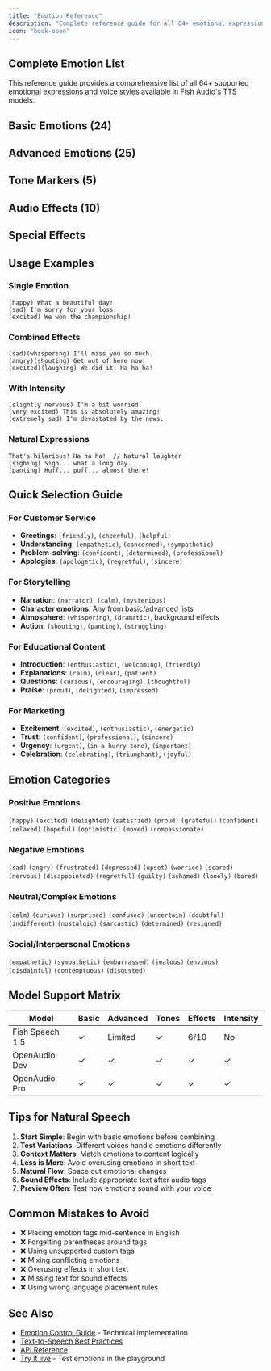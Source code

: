 ```yaml
---
title: "Emotion Reference"
description: "Complete reference guide for all 64+ emotional expressions in Fish Audio"
icon: "book-open"
---
```



## Complete Emotion List

This reference guide provides a comprehensive list of all 64+ supported emotional expressions and voice styles available in Fish Audio's TTS models.

## Basic Emotions (24)

<BasicEmotions />

## Advanced Emotions (25)

<AdvancedEmotions />

## Tone Markers (5)

<ToneMarkers />

## Audio Effects (10)

<AudioEffects />

## Special Effects

<SpecialEffects />

## Usage Examples

### Single Emotion
```
(happy) What a beautiful day!
(sad) I'm sorry for your loss.
(excited) We won the championship!
```

### Combined Effects
```
(sad)(whispering) I'll miss you so much.
(angry)(shouting) Get out of here now!
(excited)(laughing) We did it! Ha ha ha!
```

### With Intensity
```
(slightly nervous) I'm a bit worried.
(very excited) This is absolutely amazing!
(extremely sad) I'm devastated by the news.
```

### Natural Expressions
```
That's hilarious! Ha ha ha!  // Natural laughter
(sighing) Sigh... what a long day.
(panting) Huff... puff... almost there!
```

## Quick Selection Guide

### For Customer Service
- **Greetings**: `(friendly)`, `(cheerful)`, `(helpful)`
- **Understanding**: `(empathetic)`, `(concerned)`, `(sympathetic)`
- **Problem-solving**: `(confident)`, `(determined)`, `(professional)`
- **Apologies**: `(apologetic)`, `(regretful)`, `(sincere)`

### For Storytelling
- **Narration**: `(narrator)`, `(calm)`, `(mysterious)`
- **Character emotions**: Any from basic/advanced lists
- **Atmosphere**: `(whispering)`, `(dramatic)`, background effects
- **Action**: `(shouting)`, `(panting)`, `(struggling)`

### For Educational Content
- **Introduction**: `(enthusiastic)`, `(welcoming)`, `(friendly)`
- **Explanations**: `(calm)`, `(clear)`, `(patient)`
- **Questions**: `(curious)`, `(encouraging)`, `(thoughtful)`
- **Praise**: `(proud)`, `(delighted)`, `(impressed)`

### For Marketing
- **Excitement**: `(excited)`, `(enthusiastic)`, `(energetic)`
- **Trust**: `(confident)`, `(professional)`, `(sincere)`
- **Urgency**: `(urgent)`, `(in a hurry tone)`, `(important)`
- **Celebration**: `(celebrating)`, `(triumphant)`, `(joyful)`

## Emotion Categories

### Positive Emotions
`(happy)` `(excited)` `(delighted)` `(satisfied)` `(proud)` `(grateful)` `(confident)` `(relaxed)` `(hopeful)` `(optimistic)` `(moved)` `(compassionate)`

### Negative Emotions
`(sad)` `(angry)` `(frustrated)` `(depressed)` `(upset)` `(worried)` `(scared)` `(nervous)` `(disappointed)` `(regretful)` `(guilty)` `(ashamed)` `(lonely)` `(bored)`

### Neutral/Complex Emotions
`(calm)` `(curious)` `(surprised)` `(confused)` `(uncertain)` `(doubtful)` `(indifferent)` `(nostalgic)` `(sarcastic)` `(determined)` `(resigned)`

### Social/Interpersonal Emotions
`(empathetic)` `(sympathetic)` `(embarrassed)` `(jealous)` `(envious)` `(disdainful)` `(contemptuous)` `(disgusted)`

## Model Support Matrix

| Model | Basic | Advanced | Tones | Effects | Intensity |
|-------|-------|----------|-------|---------|----------|
| Fish Speech 1.5 | ✓ | Limited | ✓ | 6/10 | No |
| OpenAudio Dev | ✓ | ✓ | ✓ | ✓ | ✓ |
| OpenAudio Pro | ✓ | ✓ | ✓ | ✓ | ✓ |

## Tips for Natural Speech

1. **Start Simple**: Begin with basic emotions before combining
2. **Test Variations**: Different voices handle emotions differently
3. **Context Matters**: Match emotions to content logically
4. **Less is More**: Avoid overusing emotions in short text
5. **Natural Flow**: Space out emotional changes
6. **Sound Effects**: Include appropriate text after audio tags
7. **Preview Often**: Test how emotions sound with your voice

## Common Mistakes to Avoid

- ❌ Placing emotion tags mid-sentence in English
- ❌ Forgetting parentheses around tags
- ❌ Using unsupported custom tags
- ❌ Mixing conflicting emotions
- ❌ Overusing effects in short text
- ❌ Missing text for sound effects
- ❌ Using wrong language placement rules

## See Also

- [Emotion Control Guide](/developer-platform/emotions) - Technical implementation
- [Text-to-Speech Best Practices](/resources/best-practices/text-to-speech)
- [API Reference](/api-reference/introduction)
- [Try it live](https://fish.audio) - Test emotions in the playground